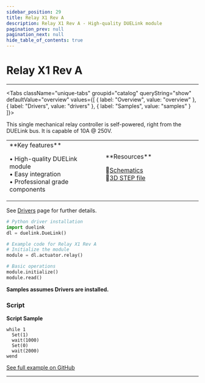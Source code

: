 ```yaml
---
sidebar_position: 29
title: Relay X1 Rev A
description: Relay X1 Rev A - High-quality DUELink module
pagination_prev: null
pagination_next: null
hide_table_of_contents: true
---
```



# Relay X1 Rev A

<ImageSection 
  product="acrelayx1-a"
  tagline="Single Relay Controller"
/>

---

<Tabs className="unique-tabs" groupid="catalog" queryString="show" defaultValue="overview"
  values={[
    {
        label: "Overview",
        value: "overview"
    },
    {
        label: "Drivers",
        value: "drivers"
    },
    {
        label: "Samples",
        value: "samples"
    }
]}>

<TabItem value="overview">

This single mechanical relay controller is self-powered, right from the DUELink bus. It is capable of 10A @ 250V.

<table><td width='50%'>
**Key features**

• High-quality DUELink module<br/>
• Easy integration<br/>
• Professional grade components<br/>

</td><td width='50%'>
**Resources**
 
📄[Schematics](/sch/gdl-acrelayx1-a.pdf)<br/>
🔩[3D STEP file](/3d/gdl-acrelayx1-a.step)<br/>
</td></table>

</TabItem>

<TabItem value="drivers">

See [Drivers](../../engine/drivers) page for further details.

```python
# Python driver installation
import duelink
dl = duelink.DueLink()

# Example code for Relay X1 Rev A
# Initialize the module
module = dl.actuator.relay()

# Basic operations
module.initialize()
module.read()
```

</TabItem>

<TabItem value="samples">

**Samples assumes Drivers are installed.**

### Script

**Script Sample**

```basic
while 1
  Set(1)
  wait(1000)
  Set(0)
  wait(2000)
wend
```

[See full example on GitHub](https://github.com/ghi-electronics/duelink-website/tree/main/static/code/samples)

</TabItem>

</Tabs>

---

<OrderSection
    product="DUELink Relay X1 A"
    partnumber="GDL-ACRELAYX1-A"
    price="$19.99"
/>
